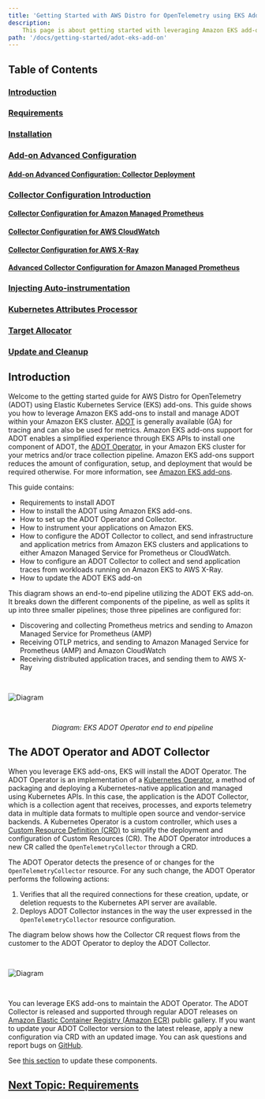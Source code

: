 ```yaml
---
title: 'Getting Started with AWS Distro for OpenTelemetry using EKS Add-Ons'
description:
    This page is about getting started with leveraging Amazon EKS add-ons to use ADOT.
path: '/docs/getting-started/adot-eks-add-on'
---
```



## Table of Contents

### [Introduction](/docs/getting-started/adot-eks-add-on#introduction-1)
### [Requirements](/docs/getting-started/adot-eks-add-on/requirements)
### [Installation](/docs/getting-started/adot-eks-add-on/installation)
### [Add-on Advanced Configuration](/docs/getting-started/adot-eks-add-on/add-on-configuration)
#### [Add-on Advanced Configuration: Collector Deployment](/docs/getting-started/adot-eks-add-on/add-on-configuration-collector-deployment)
### [Collector Configuration Introduction](/docs/getting-started/adot-eks-add-on/config-intro)
#### [Collector Configuration for Amazon Managed Prometheus](/docs/getting-started/adot-eks-add-on/config-amp)
#### [Collector Configuration for AWS CloudWatch](/docs/getting-started/adot-eks-add-on/config-cloudwatch)
#### [Collector Configuration for AWS X-Ray](/docs/getting-started/adot-eks-add-on/config-xray)
#### [Advanced Collector Configuration for Amazon Managed Prometheus](/docs/getting-started/adot-eks-add-on/config-advanced)
### [Injecting Auto-instrumentation](/docs/getting-started/adot-eks-add-on/config-auto-instrumentation)
### [Kubernetes Attributes Processor](/docs/getting-started/adot-eks-add-on/k8s-attr-processor)
### [Target Allocator](/docs/getting-started/adot-eks-add-on/target-allocator)
### [Update and Cleanup](/docs/getting-started/adot-eks-add-on/update-and-cleanup)


## Introduction

Welcome to the getting started guide for AWS Distro for OpenTelemetry (ADOT) using Elastic Kubernetes Service (EKS) add-ons. This guide shows you how to leverage Amazon EKS add-ons to install and manage ADOT within your Amazon EKS cluster. [ADOT](https://aws-otel.github.io/) is generally available (GA) for tracing and can also be used for metrics. Amazon EKS add-ons support for ADOT enables a simplified experience through EKS APIs to install one component of ADOT, the [ADOT Operator](/docs/getting-started/adot-eks-add-on#the-adot-operator-and-adot-collector), in your Amazon EKS cluster for your metrics and/or trace collection pipeline. Amazon EKS add-ons support reduces the amount of configuration, setup, and deployment that would be required otherwise. For more information, see [Amazon EKS add-ons](https://docs.aws.amazon.com/eks/latest/userguide/eks-add-ons.html).

This guide contains:

* Requirements to install ADOT
* How to install the ADOT using Amazon EKS add-ons.
* How to set up the ADOT Operator and Collector.
* How to instrument your applications on Amazon EKS.
* How to configure the ADOT Collector to collect, and send infrastructure and application metrics from Amazon EKS clusters and applications to either Amazon Managed Service for Prometheus or CloudWatch.
* How to configure an ADOT Collector to collect and send application traces from workloads running on Amazon EKS to AWS X-Ray.
* How to update the ADOT EKS add-on

This diagram shows an end-to-end pipeline utilizing the ADOT EKS add-on. It breaks down the different components of the pipeline, as well as splits it up into three smaller pipelines; those three pipelines are configured for:

* Discovering and collecting Prometheus metrics and sending to Amazon Managed Service for Prometheus (AMP)
* Receiving OTLP metrics, and sending to Amazon Managed Service for Prometheus (AMP) and Amazon CloudWatch
* Receiving distributed application traces, and sending them to AWS X-Ray

<img src={operatorImg2} alt="Diagram" style="margin: 30px 0;" />
<p style="text-align: center;"><i>Diagram: EKS ADOT Operator end to end pipeline</i></p>


## The ADOT Operator and ADOT Collector

When you leverage EKS add-ons, EKS will install the ADOT Operator. The ADOT Operator is an implementation of a [Kubernetes Operator](https://cloud.redhat.com/learn/topics/operators), a method of packaging and deploying a Kubernetes-native application and managed using Kubernetes APIs. In this case, the application is the ADOT Collector, which is a collection agent that receives, processes, and exports telemetry data in multiple data formats to multiple open source and vendor-service backends. A Kubernetes Operator is a custom controller, which uses a [Custom Resource Definition (CRD)](https://kubernetes.io/docs/tasks/extend-kubernetes/custom-resources/custom-resource-definitions/) to simplify the deployment and configuration of Custom Resources (CR). The ADOT Operator introduces a new CR called the `OpenTelemetryCollector` through a CRD.

 The ADOT Operator detects the presence of or changes for the `OpenTelemetryCollector` resource. For any such change, the ADOT Operator performs the following actions:

1. Verifies that all the required connections for these creation, update, or deletion requests to the Kubernetes API server are available. 
2. Deploys ADOT Collector instances in the way the user expressed in the `OpenTelemetryCollector` resource configuration. 

The diagram below shows how the Collector CR request flows from the customer to the ADOT Operator to deploy the ADOT Collector.

<img src={operatorImg1} alt="Diagram" style="margin: 30px 0;" />

You can leverage EKS add-ons to maintain the ADOT Operator. The ADOT Collector is released and supported through regular ADOT releases on [Amazon Elastic Container Registry (Amazon ECR)](https://aws.amazon.com/ecr/) public gallery. If you want to update your ADOT Collector version to the latest release, apply a new configuration via CRD with an updated image. You can ask questions and report bugs on [GitHub](https://github.com/aws-observability/aws-otel-community/issues).

See [this section](/docs/getting-started/adot-eks-add-on/update-and-cleanup) to update these components.

## [Next Topic: Requirements](/docs/getting-started/adot-eks-add-on/requirements)
